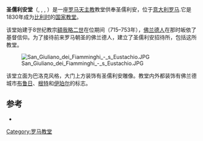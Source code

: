 {{Infobox religious building
| building_name= 圣儒利安堂<br /><small>{{lang|la|S. Iuliani Flandrensium}}<br />{{la icon}}{{lang|it|San Giuliano dei Fiamminghi}} {{it icon}}<br /> {{lang|nl|Sint-Juliaan-der-Vlamingen}} {{nl icon}}<br /> {{lang|fr|Saint-Julien des Flamands}} {{fr icon}} </small>
| image=S. Eustachio - S. Giuliano Ospitaliere dei Fiamminghi.JPG
| location= [[意大利|意大利]][[罗马|罗马]]
| geo = {{coord|41|53|45.2|N|12|28|33|E|region:IT_type:landmark|display=inline,title}}
| religious_affiliation=[[罗马天主教|罗马天主教]]
| status= [[比利时|比利时]]的[[罗马各国教堂|国家教堂]]
| website= {{url|http://www.sangiuliano.org}}
| architect=Antonio Maria Borioni
| architecture_type= [[教堂|教堂]]
| architecture_style= [[巴洛克|巴洛克]]
| facade_direction= 东南
| groundbreaking =1675
| year_completed= 18世纪
}}
'''圣儒利安堂'''（{{lang-it|Chiesa di S. Giuliano dei Fiamminghi}}, {{lang-nl|Sint-Juliaan-der-Vlamingen}}, {{lang-fr|Saint-Julien des Flamands}}, {{lang-la|S. Iuliani Flandrensium}}）是一座[[罗马天主教|罗马天主教]]教堂供奉圣儒利安，位于[[意大利|意大利]][[罗马|罗马]].它是 1830年成为[[比利时|比利时]]的[[罗马各国教堂|国家教堂]]。

该堂始建于8世纪教宗[[額我略二世|額我略二世]]在位期间（715–753年），[[佛兰德人|佛兰德人]]在那时皈依了基督信仰。为了接待前来罗马朝圣的佛兰德人，建立了圣儒利安招待所，包括这所教堂。

[[File:San_Giuliano_dei_Fiamminghi_-_s_Eustachio.JPG|thumb]]

该堂立面为巴洛克风格，大门上方装饰有圣儒利安雕像。教堂内外都装饰有佛兰德城市[[布鲁日|布鲁日]]、[[根特|根特]]和[[伊珀尔|伊珀尔]]的标志。
{{罗马地标}}

== 参考 ==
{{Reflist}}
* {{citation |first=Hugo |last=Vanermen |title=San Giuliano dei Fiamminghi – Beknopte geschiedenis van San Giuliano |year=2004 |url=http://www.sangiuliano.org/geschiedenis.html |language=nl |deadurl=yes |archiveurl=https://web.archive.org/web/20090525210235/http://www.sangiuliano.org/geschiedenis.html |archivedate=2009-05-25 |accessdate=2016-09-04 }}
[[Category:罗马教堂|Category:罗马教堂]]
